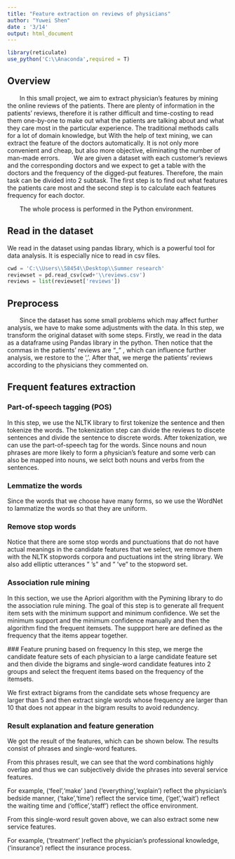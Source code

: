 ```yaml
---
title: "Feature extraction on reviews of physicians"
author: "Yuwei Shen"
date : '3/14'
output: html_document
---
```


```r
library(reticulate)
use_python('C:\\Anaconda',required = T)
```


## Overview
&emsp;&emsp;In this small project, we aim to extract physician's features by mining the online reviews of the patients.
There are plenty of information in the patients' reviews, therefore it is rather difficult and time-costing to read them one-by-one to make out what the patients are talking about and what they care most in the particular experience. The traditional methods calls for a lot of domain knowledge, but With the help of text mining, we can extract the feature of the doctors automatically. It is not only more convenient and cheap, but also more objective, eliminating the number of man-made errors.
&emsp;&emsp;We are given a dataset with each customer's reviews and the corresponding doctors and we expect to get a table with the doctors and the frequency of the digged-put features. Therefore, the main task can be divided into 2 subtask. The first step is to find out what features the patients care most and the second step is to calculate each features frequency for each doctor.


&emsp;&emsp;The whole process is performed in the Python environment.

## Read in the dataset
We read in the dataset using pandas library, which is a powerful tool for data analysis. It is especially nice to read in csv files.

```python
cwd = 'C:\\Users\\58454\\Desktop\\Summer research'
reviewset = pd.read_csv(cwd+'\\reviews.csv')
reviews = list(reviewset['reviews'])
```




## Preprocess
&emsp;&emsp;Since the dataset has some small problems which may affect further analysis, we have to make some adjustments with the data.
In this step, we transform the original dataset with some steps. Firstly, we read in the data as a dataframe using Pandas library in the python. 
Then notice that the commas in the patients' reviews are "_" , which can influence further analysis, we restore to the ','.
After that, we merge the patients' reviews according to the physicians they commented on. 

## Frequent features extraction

### Part-of-speech tagging (POS)
In this step, we use the NLTK library to first tokenize the sentence and then tokenize the words. The tokenization step can divide the reviews to discete sentences
and divide the sentence to discrete words. After tokenization, we can use the part-of-speech tag for the words. Since nouns and noun phrases are more likely to form 
a physician's feature and some verb can also be mapped into nouns, we selct both nouns and verbs from the sentences.

### Lemmatize the words
 Since the words that we choose have many forms, so we use the WordNet to lammatize the words so that they are uniform.
 
### Remove stop words
Notice that there are some stop words and punctuations that do not have actual meanings in the candidate features that we select, we remove them with the NLTK 
stopwords corpora and puctuations int the string library. We also add elliptic utterances " 's" and " 've" to the stopword set.

### Association rule mining
In this section, we use the Apriori algorithm with the Pymining library to do the association rule mining. The goal of this step is to generate all frequent item sets with the minimum support and minimum confidence. 
 We set the minimum support and the minimum confidence manually and then the algorithm find the frequent itemsets. The suppport here are defined as the frequency that the items appear together.  
 
 ### Feature pruning based on frequency
 In this step, we merge the candidate feature sets of each physician to a large candidate feature set and then divide the bigrams and single-word candidate features into 2 groups and select the frequent items based on the frequency of the itemsets. 

We first extract bigrams from the candidate sets whose frequency are larger than 5 and then extract single words whose frequency are larger than 10 that does not appear in the bigram results to avoid redundency. 

### Result explanation and feature generation
We got the result of the features, which can be shown below. The results consist of phrases and single-word features.

From this phrases result, we can see that the word combinations highly overlap and thus we can subjectively divide the phrases into several service features. 

For example, ('feel','make' )and ('everything','explain') reflect the physician's bedside manner, ('take','time') reflect the service time, ('get','wait') reflect the waiting time and ('office','staff') reflect the office environment.

From this single-word result goven above, we can also extract some new service features. 

For example, ('treatment' )reflect the physician's professional knowledge, ('insurance') reflect the insurance process.

 







